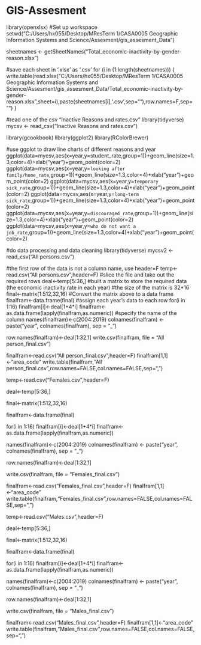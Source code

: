# GIS-Assesment
library(openxlsx)
#Set up workspace
setwd("C:/Users/hx055/Desktop/MResTerm 1/CASA0005 Geographic Information Systems and Science/Assesment/gis_assesment_Data")

sheetnames <- getSheetNames("Total_economic-inactivity-by-gender-reason.xlsx")

#save each sheet in '.xlsx' as '.csv'
for (i in (1:length(sheetnames))) {
  write.table(read.xlsx("C:/Users/hx055/Desktop/MResTerm 1/CASA0005 Geographic Information Systems and Science/Assesment/gis_assesment_Data/Total_economic-inactivity-by-gender-reason.xlsx",sheet=i),paste(sheetnames[i],'.csv',sep=""),row.names=F,sep="")
}


#read one of the csv "Inactive Reasons and rates.csv"
library(tidyverse)
mycsv <- read_csv("Inactive Reasons and rates.csv")

library(gcookbook)
library(ggplot2)
library(RColorBrewer)

#use ggplot to draw line charts of different reasons and year
ggplot(data=mycsv,aes(x=year,y=student_rate,group=1))+geom_line(size=1.3,color=4)+xlab("year")+geom_point(color=2)
ggplot(data=mycsv,aes(x=year,y=`looking after family/home_rate`,group=1))+geom_line(size=1.3,color=4)+xlab("year")+geom_point(color=2)
ggplot(data=mycsv,aes(x=year,y=`temporary sick_rate`,group=1))+geom_line(size=1.3,color=4)+xlab("year")+geom_point(color=2)
ggplot(data=mycsv,aes(x=year,y=`long-term sick_rate`,group=1))+geom_line(size=1.3,color=4)+xlab("year")+geom_point(color=2)
ggplot(data=mycsv,aes(x=year,y=`discouraged_rate`,group=1))+geom_line(size=1.3,color=4)+xlab("year")+geom_point(color=2)
ggplot(data=mycsv,aes(x=year,y=`who do not want a job_rate`,group=1))+geom_line(size=1.3,color=4)+xlab("year")+geom_point(color=2)


#do data processing and data cleaning
library(tidyverse)
mycsv2 <- read_csv("All persons.csv")

#the first row of the data is not a column name, use header=F
temp<-read.csv("All persons.csv",header=F)
#slice the file and take out the required rows
deal<-temp[5:36,]
#built a matrix to store the required data (the economic inactivity rate in each year)
#the size of the matrix is 32*16
final<-matrix(1:512,32,16)
#Convert the matrix above to a data frame
finalfram<-data.frame(final)
#assign each year's data to each row
for(i in 1:16)
  finalfram[i]<-deal[1+4*i]
finalfram<-as.data.frame(lapply(finalfram,as.numeric))
#specify the name of the column
names(finalfram)<-c(2004:2019)
colnames(finalfram) <- paste("year", colnames(finalfram), sep = "_")

row.names(finalfram)<-deal[1:32,1]
write.csv(finalfram, file = "All person_final.csv")

finalfram<-read.csv("All person_final.csv",header=F)
finalfram[1,1]<-"area_code"
write.table(finalfram,"All person_final.csv",row.names=FALSE,col.names=FALSE,sep=",")


temp<-read.csv("Females.csv",header=F)

deal<-temp[5:36,]

final<-matrix(1:512,32,16)

finalfram<-data.frame(final)

for(i in 1:16)
  finalfram[i]<-deal[1+4*i]
finalfram<-as.data.frame(lapply(finalfram,as.numeric))

names(finalfram)<-c(2004:2019)
colnames(finalfram) <- paste("year", colnames(finalfram), sep = "_")

row.names(finalfram)<-deal[1:32,1]

write.csv(finalfram, file = "Females_final.csv")

finalfram<-read.csv("Females_final.csv",header=F)
finalfram[1,1]<-"area_code"
write.table(finalfram,"Females_final.csv",row.names=FALSE,col.names=FALSE,sep=",")


temp<-read.csv("Males.csv",header=F)

deal<-temp[5:36,]

final<-matrix(1:512,32,16)

finalfram<-data.frame(final)

for(i in 1:16)
  finalfram[i]<-deal[1+4*i]
finalfram<-as.data.frame(lapply(finalfram,as.numeric))

names(finalfram)<-c(2004:2019)
colnames(finalfram) <- paste("year", colnames(finalfram), sep = "_")

row.names(finalfram)<-deal[1:32,1]

write.csv(finalfram, file = "Males_final.csv")

finalfram<-read.csv("Males_final.csv",header=F)
finalfram[1,1]<-"area_code"
write.table(finalfram,"Males_final.csv",row.names=FALSE,col.names=FALSE,sep=",")

